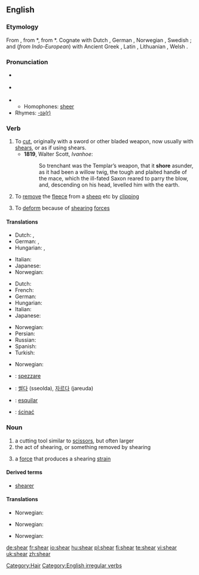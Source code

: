 ==English==
===Etymology===
From {{OE.}} {{term|scieran}}, from {{Ger.}} *{{term||skeran}}, from {{IE.}} *{{term||(s)ker-}}.  Cognate with Dutch {{term|scheren|lang=nl}}, German {{term|scheren|lang=de}}, Norwegian {{term|skjære}}, Swedish {{term|skära}}; and (''from Indo-European'') with Ancient Greek {{term|sc=Grek|κείρω|tr=keirō||I cut off}}, Latin {{term|caro||flesh}}, Lithuanian {{term|skìrti||separate}}, Welsh {{term|ysgar||separate}}.

===Pronunciation===
*{{qualifier|US}} {{IPA|/ʃir/}}
*{{qualifier|UK}} {{IPA|/ʃɪə/}}
*{{audio|en-us-shear.ogg|Audio (US)}}
**Homophones: [[sheer]]
*Rhymes: [[Rhymes:English:-ɪə(r)|-ɪə(r)]]

===Verb===
{{en-verb|shears|shearing|'''[[sheared]]''' ''or'' '''[[shore]]'''|'''[[shorn]] '''or''' [[sheared]]'''}}

# To [[cut]], originally with a sword or other bladed weapon, now usually with [[shears]], or as if using shears.
#* '''1819''', Walter Scott, ''Ivanhoe'':
#*: So trenchant was the Templar’s weapon, that it '''shore''' asunder, as it had been a willow twig, the tough and plaited handle of the mace, which the ill-fated Saxon reared to parry the blow, and, descending on his head, levelled him with the earth.
# To [[remove]] the [[fleece]] from a [[sheep]] etc by [[clipping]]
#{{physics}} To [[deform]] because of [[shearing]] [[force]]s

====Translations====
{{trans-top|to cut}}
*Dutch: {{t|nl|afsnijden}}, {{t+|nl|knippen}}
*German: {{t+|de|abschneiden}}, {{t+|de|schneiden}}
*Hungarian: {{t+|hu|vág}}, {{t|hu|levág}}
{{trans-mid}}
*Italian: {{t+|it|tagliare}}
*Japanese: {{t+|ja|切る|sc=Jpan}}
*Norwegian: {{t-|no|klippe}}
{{trans-bottom}}

{{trans-top|to remove the fleece from a sheep}}
*Dutch: {{t+|nl|scheren}}
*French: {{t+|fr|tondre}}
*German: {{t-|de|scheren}}
*Hungarian: {{t|hu|megnyír}}
*Italian: {{t-|it|tosare}}
*Japanese: {{t|ja|刈る|sc=Jpan}}
{{trans-mid}}
*Norwegian: {{t-|no|klippe}}
*Persian: {{t|fa|کوتاه کردن|sc=fa-Arab|xs=Persian}}
*Russian: {{t|ru|стричь|sc=Cyrl}}
*Spanish: {{t+|es|tundir}}
*Turkish: {{t|tr|kırkmak}}
{{trans-bottom}}

{{trans-top|to deform because of shearing forces}}
*Norwegian: {{t-|no|klippe}}
{{trans-mid}}
{{trans-bottom}}

{{checktrans-top}}
*{{ttbc|Italian}}: [[spezzare]]
{{checktrans-mid}}
*{{ttbc|Korean}}: [[썰다]] (sseolda), [[자르다]] (jareuda) 
*{{ttbc|Spanish}}: [[esquilar]] 
*{{ttbc|Polish}}: [[ścinać]]
{{checktrans-bottom}}

===Noun===
{{en-noun}}

# a cutting tool similar to [[scissors]], but often larger
# the act of shearing, or something removed by shearing
#{{physics}} a [[force]] that produces a shearing [[strain]]

====Derived terms====
*[[shearer]]

====Translations====
{{trans-top|a cutting tool similar to scissors}}
*Norwegian: {{t-|no|bøylesaks|c}}
{{trans-mid}}
{{trans-bottom}}

{{trans-top|the act of shearing, or something removed by shearing}}
*Norwegian: {{t-|no|klipp|m}}
{{trans-mid}}
{{trans-bottom}}

{{trans-top|a force that produces a shearing strain}}
*Norwegian: {{t-|no|klipp|n}}
{{trans-mid}}
{{trans-bottom}}

[[Category:Hair]]
[[Category:English irregular verbs]]

[[de:shear]]
[[fr:shear]]
[[io:shear]]
[[hu:shear]]
[[pl:shear]]
[[fi:shear]]
[[te:shear]]
[[vi:shear]]
[[uk:shear]]
[[zh:shear]]